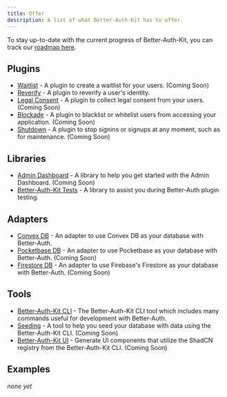 ```yaml
---
title: Offer
description: A list of what Better-Auth-Kit has to offer.
---
```


To stay up-to-date with the current progress of Better-Auth-Kit, you can track our [roadmap here](/roadmap).

## Plugins

- [Waitlist](/docs/plugins/waitlist) - A plugin to create a waitlist for your users. (Coming Soon)
- [Reverify](/docs/plugins/reverify) - A plugin to reverify a user's identity.
- [Legal Consent](/docs/plugins/legal-consent) - A plugin to collect legal consent from your users. (Coming Soon)
- [Blockade](/docs/plugins/blockade) - A plugin to blacklist or whitelist users from accessing your application. (Coming Soon)
- [Shutdown](/docs/plugins/shutdown) - A plugin to stop signins or signups at any moment, such as for maintenance. (Coming Soon)

## Libraries

- [Admin Dashboard](/docs/libraries/admin-dashboard) - A library to help you get started with the Admin Dashboard. (Coming Soon)
- [Better-Auth-Kit Tests](/docs/libraries/tests) - A library to assist you during Better-Auth plugin testing.

## Adapters

- [Convex DB](/docs/adapters/convex) - An adapter to use Convex DB as your database with Better-Auth.
- [Pocketbase DB](/docs/adapters/pocketbase) - An adapter to use Pocketbase as your database with Better-Auth. (Coming Soon)
- [Firestore DB](/docs/adapters/firestore) - An adapter to use Firebase's Firestore as your database with Better-Auth. (Coming Soon)

## Tools

- [Better-Auth-Kit CLI](/docs/tools/cli) - The Better-Auth-Kit CLI tool which includes many commands useful for development with Better-Auth.
- [Seeding](/docs/tools/seeding) - A tool to help you seed your database with data using the Better-Auth-Kit CLI. (Coming Soon)
- [Better-Auth-Kit UI](/docs/tools/ui-components) - Generate UI components that utilize the ShadCN registry from the Better-Auth-Kit CLI. (Coming Soon)

## Examples

*none yet*